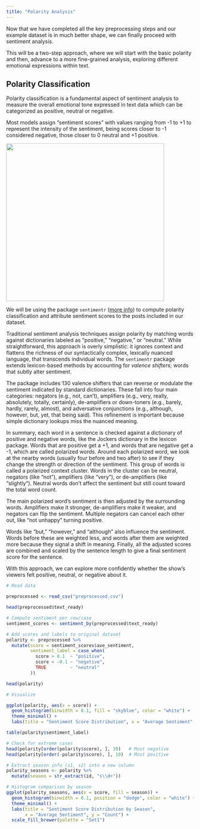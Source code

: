 ```yaml
---
title: "Polarity Analysis"
---
```


Now that we have completed all the key preprocessing steps and our example dataset is in much better shape, we can finally proceed with sentiment analysis.

This will be a two-step approach, where we will start with the basic polarity and then, advance to a more fine-grained analysis, exploring different emotional expressions within text.

## Polarity Classification

Polarity classification is a fundamental aspect of sentiment analysis to measure the overall emotional tone expressed in text data which can be categorized as positive, neutral or negative.

Most models assign "sentiment scores" with values ranging from -1 to +1 to represent the intensity of the sentiment, being scores closer to -1 considered negative, those closer to 0 neutral and +1 positive.

![](images/polarity.jpg){width="424"}

We will be using the package `sentimentr` ([more info](https://cran.r-project.org/web/packages/sentimentr/sentimentr.pdf)) to compute polarity classification and attribute sentiment scores to the posts included in our dataset.

Traditional sentiment analysis techniques assign polarity by matching words against dictionaries labeled as “positive,” “negative,” or “neutral.” While straightforward, this approach is overly simplistic: it ignores context and flattens the richness of our syntactically complex, lexically nuanced language, that transcends individual words. The `sentimentr` package extends lexicon-based methods by accounting for *valence shifters*; words that subtly alter sentiment.

The package includes 130 valence shifters that can reverse or modulate the sentiment indicated by standard dictionaries. These fall into four main categories: negators (e.g., not, can’t), amplifiers (e.g., very, really, absolutely, totally, certainly), de-amplifiers or down-toners (e.g., barely, hardly, rarely, almost), and adversative conjunctions (e.g., although, however, but, yet, that being said). This refinement is important because simple dictionary lookups miss the nuanced meaning.

In summary, each word in a sentence is checked against a dictionary of positive and negative words, like the Jockers dictionary in the lexicon package. Words that are positive get a +1, and words that are negative get a -1, which are called polarized words. Around each polarized word, we look at the nearby words (usually four before and two after) to see if they change the strength or direction of the sentiment. This group of words is called a polarized context cluster. Words in the cluster can be neutral, negators (like "not"), amplifiers (like "very"), or de-amplifiers (like "slightly"). Neutral words don’t affect the sentiment but still count toward the total word count.

The main polarized word’s sentiment is then adjusted by the surrounding words. Amplifiers make it stronger, de-amplifiers make it weaker, and negators can flip the sentiment. Multiple negators can cancel each other out, like “not unhappy” turning positive.

Words like “but,” “however,” and “although” also influence the sentiment. Words before these are weighted less, and words after them are weighted more because they signal a shift in meaning. Finally, all the adjusted scores are combined and scaled by the sentence length to give a final sentiment score for the sentence.

With this approach, we can explore more confidently whether the show’s viewers felt positive, neutral, or negative about it.

```r
# Read data

preprocessed <- read_csv("preprocessed.csv")

head(preprocessed$text_ready)

# Compute sentiment per row/case
sentiment_scores <- sentiment_by(preprocessed$text_ready)

# Add scores and labels to original dataset
polarity <- preprocessed %>%
  mutate(score = sentiment_scores$ave_sentiment,
         sentiment_label = case_when(
           score > 0.1  ~ "positive",
           score < -0.1 ~ "negative",
           TRUE         ~ "neutral"
         ))

head(polarity)

# Visualize

ggplot(polarity, aes(x = score)) +
  geom_histogram(binwidth = 0.1, fill = "skyblue", color = "white") +
  theme_minimal() +
  labs(title = "Sentiment Score Distribution", x = "Average Sentiment", y = "Count")

table(polarity$sentiment_label)

# Check for extreme cases
head(polarity[order(polarity$score), ], 10)   # Most negative
head(polarity[order(-polarity$score), ], 10)  # Most positive

# Extract season info (s1, s2) into a new column
polarity_seasons <- polarity %>%
  mutate(season = str_extract(id, "s\\d+"))

# Histogram comparison by season
ggplot(polarity_seasons, aes(x = score, fill = season)) +
  geom_histogram(binwidth = 0.1, position = "dodge", color = "white") +
  theme_minimal() +
  labs(title = "Sentiment Score Distribution by Season", 
       x = "Average Sentiment", y = "Count") +
  scale_fill_brewer(palette = "Set1")
```

